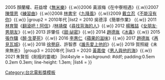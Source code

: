 {{Navbox
|name = 台北電影獎媒體推薦
|titlestyle = background:#00AAAA
|title = [[臺北電影獎|<span style="color:#FFFFFF;">台北電影獎</span>]]<span style="color:#FFFFFF;">媒體推薦</span>
|groupstyle = background: #AFEEEE
|group1 = 2000年代
|list1 = 2004 [[蔡明亮]]《[[不散]]》{{.w}}2005 顏蘭權、莊益增《[[無米樂]]》{{.w}}2006 黃淑梅《在中寮相遇》{{.w}}2007 [[陳懷恩]]《[[練習曲 (電影)|練習曲]]》{{.w}}2008 [[林書宇]]《[[九降風 (電影)|九降風]]》{{.w}}2009 [[戴立忍]]《[[不能沒有你]]》{{.w}}
|group2 = 2010年代
|list2 = 2010 吳德淳《簡單作業》 {{.w}} 2011 [[林育賢]]《[[翻滾吧！阿信]]》/[[林靖傑]]《[[尋找背海的人]]》{{.w}} 2012 [[楊雅喆]]《[[女朋友·男朋友]]》{{.w}} 2013 許肇任《[[甜·祕密]]》{{.w}} 2014 [[趙德胤]]《[[冰毒 (電影)|冰毒]]》{{.w}} 2015 [[張作驥]]《[[醉·生夢死]]》{{.w}} 2016 [[李惠仁 (導演)|李惠仁]]《[[蘋果的滋味 (紀錄片)|蘋果的滋味]]》{{.w}} 2017 [[趙德胤]]《[[再見瓦城]]》{{.w}} 2018 [[徐譽庭]]、許智彥《[[誰先愛上他的]]》{{.w}} 2019 賀照緹《未來無恙》
|group3 = 2020年代
|list3 = 2020 [[黃嘉俊]]《[[男人與他的海]]》{{.w}} 2021 朱賢哲《削瘦的靈魂》
|list4style = background: #ddf;<!--per 'below' section--> padding:0.5em 0.2em 0.3em; line-height: 1.3em;
|list4 = 
}}
<noinclude>
[[Category:台北電影獎模板]]
</noinclude>